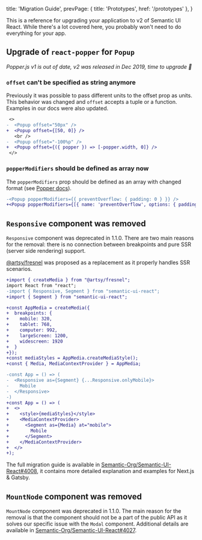   title: 'Migration Guide',
  prevPage: { title: 'Prototypes', href: '/prototypes' },
}

This is a reference for upgrading your application to v2 of Semantic UI React. While there's a lot covered here, you probably won't need to do everything for your app.

## Upgrade of `react-popper` for `Popup`

_Popper.js v1 is out of date, v2 was released in Dec 2019, time to upgrade 🚀_

### `offset` can't be specified as string anymore

Previously it was possible to pass different units to the offset prop as units. This behavior was changed and `offset` accepts a tuple or a function. Examples in our docs were also updated.

```diff
 <>
-  <Popup offset="50px" />
+  <Popup offset={[50, 0]} />
   <br />
-  <Popup offset="-100%p" />
+  <Popup offset={({ popper }) => [-popper.width, 0]} />
 </>
```

### `popperModifiers` should be defined as array now

The `popperModifiers` prop should be defined as an array with changed format (see [Popper docs](https://popper.js.org/docs/v2/migration-guide/#10-update-modifiers)).

```diff
-<Popup popperModifiers={{ preventOverflow: { padding: 0 } }} />
+<Popup popperModifiers={[{ name: 'preventOverflow', options: { padding: 0 } }]} />
```

## `Responsive` component was removed

`Responsive` component was deprecated in 1.1.0. There are two main reasons for the removal: there is no connection between breakpoints and pure SSR (server side rendering) support.

[@artsy/fresnel](https://github.com/artsy/fresnel) was proposed as a replacement as it properly handles SSR scenarios.

```diff
+import { createMedia } from "@artsy/fresnel";
import React from "react";
-import { Responsive, Segment } from "semantic-ui-react";
+import { Segment } from "semantic-ui-react";

+const AppMedia = createMedia({
+  breakpoints: {
+    mobile: 320,
+    tablet: 768,
+    computer: 992,
+    largeScreen: 1200,
+    widescreen: 1920
+  }
+});
+const mediaStyles = AppMedia.createMediaStyle();
+const { Media, MediaContextProvider } = AppMedia;

-const App = () => (
-  <Responsive as={Segment} {...Responsive.onlyMobile}>
-    Mobile
-  </Responsive>
-)
+const App = () => (
+  <>
+    <style>{mediaStyles}</style>
+    <MediaContextProvider>
+      <Segment as={Media} at="mobile">
+        Mobile
+      </Segment>
+    </MediaContextProvider>
+  </>
+);
```

The full migration guide is available in [Semantic-Org/Semantic-UI-React#4008](https://github.com/Semantic-Org/Semantic-UI-React/pull/4008), it contains more detailed explanation and examples for Next.js & Gatsby.

## `MountNode` component was removed

`MountNode` component was deprecated in 1.1.0. The main reason for the removal is that the component should not be a part of the public API as it solves our specific issue with the `Modal` component.
Additional details are available in [Semantic-Org/Semantic-UI-React#4027](https://github.com/Semantic-Org/Semantic-UI-React/pull/4027).
